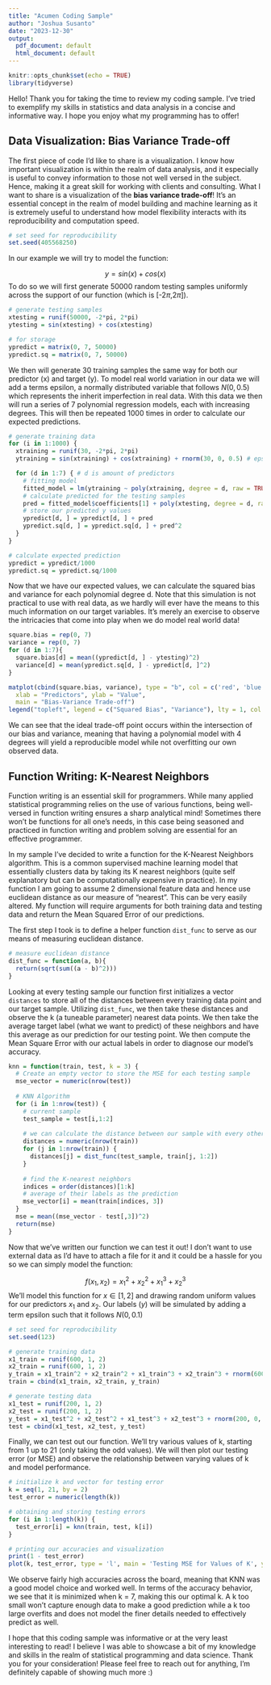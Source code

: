 ```yaml
---
title: "Acumen Coding Sample"
author: "Joshua Susanto"
date: "2023-12-30"
output:
  pdf_document: default
  html_document: default
---
```


```r
knitr::opts_chunk$set(echo = TRUE)
library(tidyverse)
```

Hello! Thank you for taking the time to review my coding sample. I've tried to exemplify my skills in statistics and data analysis in a concise and informative way. I hope you enjoy what my programming has to offer!

## Data Visualization: Bias Variance Trade-off

The first piece of code I'd like to share is a visualization. I know how important visualization is within the realm of data analysis, and it especially is useful to convey information to those not well versed in the subject. Hence, making it a great skill for working with clients and consulting. What I want to share is a visualization of the **bias variance trade-off**! It's an essential concept in the realm of model building and machine learning as it is extremely useful to understand how model flexibility interacts with its reproducibility and computation speed.

```r
# set seed for reproducibility
set.seed(405568250)
```

In our example we will try to model the function:

$$y = sin(x) + cos(x)$$
To do so we will first generate 50000 random testing samples uniformly across the support of our function (which is [-2$\pi$,2$\pi$]). 

```r
# generate testing samples
xtesting = runif(50000, -2*pi, 2*pi)
ytesting = sin(xtesting) + cos(xtesting)

# for storage
ypredict = matrix(0, 7, 50000)
ypredict.sq = matrix(0, 7, 50000)
```

We then will generate 30 training samples the same way for both our predictor (x) and target (y). To model real world variation in our data we will add a terms epsilon, a normally distributed variable that follows $N(0,0.5)$ which represents the inherit imperfection in real data. With this data we then will run a series of 7 polynomial regression models, each with increasing degrees. This will then be repeated 1000 times in order to calculate our expected predictions.

```r
# generate training data
for (i in 1:1000) {
  xtraining = runif(30, -2*pi, 2*pi)
  ytraining = sin(xtraining) + cos(xtraining) + rnorm(30, 0, 0.5) # epsilon (noise)

  for (d in 1:7) { # d is amount of predictors
    # fitting model
    fitted_model = lm(ytraining ~ poly(xtraining, degree = d, raw = TRUE, simple = TRUE))
    # calculate predicted for the testing samples
    pred = fitted_model$coefficients[1] + poly(xtesting, degree = d, raw = TRUE, simple = TRUE) %*% fitted_model$coefficients[2:(d+1)]
    # store our predicted y values
    ypredict[d, ] = ypredict[d, ] + pred
    ypredict.sq[d, ] = ypredict.sq[d, ] + pred^2
  }
}

# calculate expected prediction
ypredict = ypredict/1000 
ypredict.sq = ypredict.sq/1000
```

Now that we have our expected values, we can calculate the squared bias and variance for each polynomial degree d. Note that this simulation is not practical to use with real data, as we hardly will ever have the means to this much information on our target variables. It's merely an exercise to observe the intricacies that come into play when we do model real world data!

```r
square.bias = rep(0, 7)
variance = rep(0, 7)
for (d in 1:7){
  square.bias[d] = mean((ypredict[d, ] - ytesting)^2)
  variance[d] = mean(ypredict.sq[d, ] - ypredict[d, ]^2)
}

matplot(cbind(square.bias, variance), type = "b", col = c('red', 'blue'), pch = 1, lty = 1,
  xlab = "Predictors", ylab = "Value",
  main = "Bias-Variance Trade-off")
legend("topleft", legend = c("Squared Bias", "Variance"), lty = 1, col = c('red', 'blue'))
```

We can see that the ideal trade-off point occurs within the intersection of our bias and variance, meaning that having a polynomial model with 4 degrees will yield a reproducible model while not overfitting our own observed data.

## Function Writing: K-Nearest Neighbors

Function writing is an essential skill for programmers. While many applied statistical programming relies on the use of various functions, being well-versed in function writing ensures a sharp analytical mind! Sometimes there won't be functions for all one's needs, in this case being seasoned and practiced in function writing and problem solving are essential for an effective programmer.

In my sample I've decided to write a function for the K-Nearest Neighbors algorithm. This is a common supervised machine learning model that essentially clusters data by taking its K nearest neighbors (quite self explanatory but can be computationally expensive in practice). In my function I am going to assume 2 dimensional feature data and hence use euclidean distance as our measure of "nearest". This can be very easily altered. My function will require arguments for both training data and testing data and return the Mean Squared Error of our predictions.

The first step I took is to define a helper function `dist_func` to serve as our means of measuring euclidean distance.

```r
# measure euclidean distance
dist_func = function(a, b){
  return(sqrt(sum((a - b)^2)))
}
```

Looking at every testing sample our function first initializes a vector `distances` to store all of the distances between every training data point and our target sample. Utilizing `dist_func`, we then take these distances and observe the k (a tuneable parameter) nearest data points. We then take the average target label (what we want to predict) of these neighbors and have this average as our prediction for our testing point. We then compute the Mean Square Error with our actual labels in order to diagnose our model's accuracy.

```r
knn = function(train, test, k = 3) {
  # Create an empty vector to store the MSE for each testing sample
  mse_vector = numeric(nrow(test))
  
  # KNN Algorithm
  for (i in 1:nrow(test)) {
    # current sample
    test_sample = test[i,1:2]
    
    # we can calculate the distance between our sample with every other data point and store it     in distances
    distances = numeric(nrow(train))
    for (j in 1:nrow(train)) {
      distances[j] = dist_func(test_sample, train[j, 1:2])
    }
    
    # find the K-nearest neighbors 
    indices = order(distances)[1:k]
    # average of their labels as the prediction
    mse_vector[i] = mean(train[indices, 3])
  }
  mse = mean((mse_vector - test[,3])^2)
  return(mse)
}
```

Now that we've written our function we can test it out! I don't want to use external data as I'd have to attach a file for it and it could be a hassle for you so we can simply model the function:

$$f(x_1,x_2) = x_1^2+x_2^2+x_1^3+x_2^3$$
We'll model this function for $x\in[1,2]$ and drawing random uniform values for our predictors $x_1$ and $x_2$. Our labels ($y$) will be simulated by adding a term epsilon such that it follows $N(0,0.1)$

```r
# set seed for reproducibility
set.seed(123)

# generate training data
x1_train = runif(600, 1, 2)
x2_train = runif(600, 1, 2)
y_train = x1_train^2 + x2_train^2 + x1_train^3 + x2_train^3 + rnorm(600, 0, 0.1)
train = cbind(x1_train, x2_train, y_train)

# generate testing data
x1_test = runif(200, 1, 2)
x2_test = runif(200, 1, 2)
y_test = x1_test^2 + x2_test^2 + x1_test^3 + x2_test^3 + rnorm(200, 0, 0.1)
test = cbind(x1_test, x2_test, y_test)
```

Finally, we can test out our function. We'll try various values of k, starting from 1 up to 21 (only taking the odd values). We will then plot our testing error (or MSE) and observe the relationship between varying values of k and model performance.

```r
# initialize k and vector for testing error
k = seq(1, 21, by = 2)
test_error = numeric(length(k))

# obtaining and storing testing errors
for (i in 1:length(k)) {
  test_error[i] = knn(train, test, k[i])
}

# printing our accuracies and visualization
print(1 - test_error)
plot(k, test_error, type = 'l', main = 'Testing MSE for Values of K', ylab = 'Testing MSE')
```

We observe fairly high accuracies across the board, meaning that KNN was a good model choice and worked well. In terms of the accuracy behavior, we see that it is minimized when k = 7, making this our optimal k. A k too small won't capture enough data to make a good prediction while a k too large overfits and does not model the finer details needed to effectively predict as well.

I hope that this coding sample was informative or at the very least interesting to read! I believe I was able to showcase a bit of my knowledge and skills in the realm of statistical programming and data science. Thank you for your consideration! Please feel free to reach out for anything, I'm definitely capable of showing much more :)